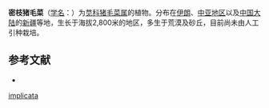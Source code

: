 {{Speciesbox
| name = 密枝猪毛菜
| status = 
| status_system = 
| image =
| genus = Salsola
| species =  implicata
| authority = Botsch.
}}

'''密枝猪毛菜'''（[[学名|学名]]：{{lang|la|''Salsola implicata''}}）为[[苋科|苋科]][[猪毛菜属|猪毛菜属]]的植物。分布在[[伊朗|伊朗]]、[[中亚地区|中亚地区]]以及[[中国大陆|中国大陆]]的[[新疆|新疆]]等地，生长于海拔2,800米的地区，多生于荒漠及砂丘，目前尚未由人工引种栽培。

== 参考文献 ==
<div class="references-small">
* {{cite web| url =http://www.bioinfo.cn/db05/KmzwSpecies.php?action=view&id=2677| title =密枝猪毛菜| work =《中国高等植物数据库全库》| publisher =中国科学院微生物研究所| author =昆明植物研究所| accessdate =2009-02-23| deadurl =yes| archiveurl =https://web.archive.org/web/20160305005525/http://www.bioinfo.cn/db05/KmzwSpecies.php?action=view&id=2677| archivedate =2016-03-05}}
</div>
{{Taxonbar|from=Q10952912}}

{{DEFAULTSORT:Salsola implicata}}
[[Category:猪毛菜属|implicata]]


{{Amaranthaceae-stub}}